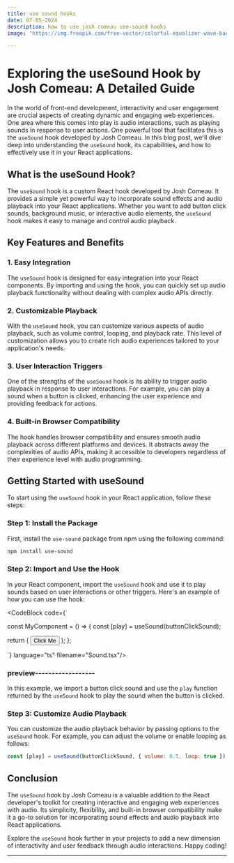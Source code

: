 ```yaml
---
title: use sound hooks
date: 07-05-2024
description: how to use josh comeau use-sound hooks
image: "https://img.freepik.com/free-vector/colorful-equalizer-wave-background_52683-33072.jpg?t=st=1717754680~exp=1717758280~hmac=ac6cb981116de4de36ad8eebf48cc8c163364615ffca8cc20c3b1bf81a24f380&w=1480"

---
```

# Exploring the useSound Hook by Josh Comeau: A Detailed Guide

In the world of front-end development, interactivity and user engagement are crucial aspects of creating dynamic and engaging web experiences. One area where this comes into play is audio interactions, such as playing sounds in response to user actions. One powerful tool that facilitates this is the `useSound` hook developed by Josh Comeau. In this blog post, we'll dive deep into understanding the `useSound` hook, its capabilities, and how to effectively use it in your React applications.

## What is the useSound Hook?

The `useSound` hook is a custom React hook developed by Josh Comeau. It provides a simple yet powerful way to incorporate sound effects and audio playback into your React applications. Whether you want to add button click sounds, background music, or interactive audio elements, the `useSound` hook makes it easy to manage and control audio playback.

## Key Features and Benefits

### 1. Easy Integration
The `useSound` hook is designed for easy integration into your React components. By importing and using the hook, you can quickly set up audio playback functionality without dealing with complex audio APIs directly.

### 2. Customizable Playback
With the `useSound` hook, you can customize various aspects of audio playback, such as volume control, looping, and playback rate. This level of customization allows you to create rich audio experiences tailored to your application's needs.

### 3. User Interaction Triggers
One of the strengths of the `useSound` hook is its ability to trigger audio playback in response to user interactions. For example, you can play a sound when a button is clicked, enhancing the user experience and providing feedback for actions.

### 4. Built-in Browser Compatibility
The hook handles browser compatibility and ensures smooth audio playback across different platforms and devices. It abstracts away the complexities of audio APIs, making it accessible to developers regardless of their experience level with audio programming.

## Getting Started with useSound

To start using the `useSound` hook in your React application, follow these steps:

### Step 1: Install the Package
First, install the `use-sound` package from npm using the following command:

```bash
npm install use-sound
```

### Step 2: Import and Use the Hook
In your React component, import the `useSound` hook and use it to play sounds based on user interactions or other triggers. Here's an example of how you can use the hook:

<CodeBlock code={`

const MyComponent = () => {
  const [play] = useSound(buttonClickSound);

  return (
    <button onClick={play}>Click Me</button>
  );
};


`} language="ts" filename="Sound.tsx"/>

### preview------------------
<BoopButton/>

In this example, we import a button click sound and use the `play` function returned by the `useSound` hook to play the sound when the button is clicked.

### Step 3: Customize Audio Playback
You can customize the audio playback behavior by passing options to the `useSound` hook. For example, you can adjust the volume or enable looping as follows:

```javascript
const [play] = useSound(buttonClickSound, { volume: 0.5, loop: true });
```

## Conclusion

The `useSound` hook by Josh Comeau is a valuable addition to the React developer's toolkit for creating interactive and engaging web experiences with audio. Its simplicity, flexibility, and built-in browser compatibility make it a go-to solution for incorporating sound effects and audio playback into React applications.

Explore the `useSound` hook further in your projects to add a new dimension of interactivity and user feedback through audio interactions. Happy coding!


---
